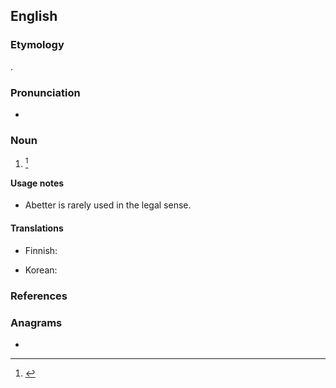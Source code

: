 ==English==

===Etymology===
{{suffix|abet|er|id2=agent noun|lang=en}}.

===Pronunciation===
* {{a|US}} {{IPA|/əˈbɛt.ɚ/|/əˈbɛt.e/|lang=en}}

===Noun===
{{en-noun}}

# {{alternative form of|abettor|lang=en}} {{defdate|First attested from 1350 to 1470.}}<ref>{{R:SOED5|page=4}}</ref>

====Usage notes====
* Abetter is rarely used in the legal sense.

====Translations====
{{trans-top|non-legal abettor}}
* Finnish: {{t|fi|avunantaja}}
{{trans-mid}}
* Korean: {{t|ko|교사자}}
{{trans-bottom}}

===References===
<references/>

===Anagrams===
* {{anagrams|en|beretta}}